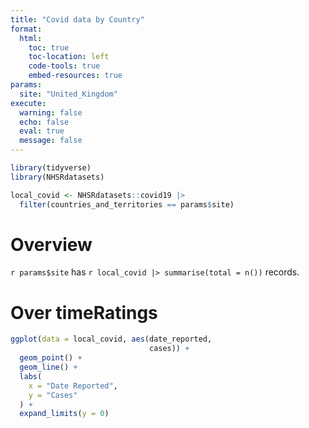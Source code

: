 ```yaml
---
title: "Covid data by Country"
format: 
  html:
    toc: true
    toc-location: left
    code-tools: true
    embed-resources: true
params:
  site: "United_Kingdom"
execute:
  warning: false
  echo: false
  eval: true
  message: false
---
```


```r
library(tidyverse)
library(NHSRdatasets)

local_covid <- NHSRdatasets::covid19 |> 
  filter(countries_and_territories == params$site)
```

# Overview

`r params$site` has `r local_covid |> summarise(total = n())` records.

# Over timeRatings

```r

ggplot(data = local_covid, aes(date_reported,
                               cases)) + 
  geom_point() + 
  geom_line() + 
  labs(
    x = "Date Reported", 
    y = "Cases"
  ) +
  expand_limits(y = 0) 
```
